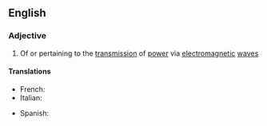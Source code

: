 ==English==

===Adjective===
{{en-adj|-}}

# Of or pertaining to the [[transmission]] of [[power]] via [[electromagnetic]] [[wave]]s

====Translations====
{{trans-top|of or pertaining to the transmission of power via electromagnetic waves}}
* French: {{t+|fr|radioélectrique|m|f}}
* Italian: {{t-|it|radioelettrico}}
{{trans-mid}}
* Spanish: {{t|es|radioeléctrico}}
{{trans-bottom}}